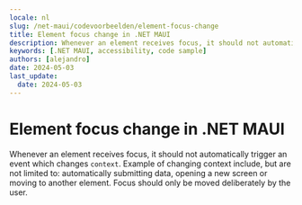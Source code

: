 ```yaml
---
locale: nl
slug: /net-maui/codevoorbeelden/element-focus-change
title: Element focus change in .NET MAUI
description: Whenever an element receives focus, it should not automatically trigger an event which changes context.
keywords: [.NET MAUI, accessibility, code sample]
authors: [alejandro]
date: 2024-05-03
last_update:
  date: 2024-05-03
---
```


# Element focus change in .NET MAUI

Whenever an element receives focus, it should not automatically trigger an event which changes `context`. Example of changing context include, but are not limited to: automatically submitting data, opening a new screen or moving to another element. Focus should only be moved deliberately by the user.

<CodeSample id="element-focus" platform="net-maui" locale="en"/>
